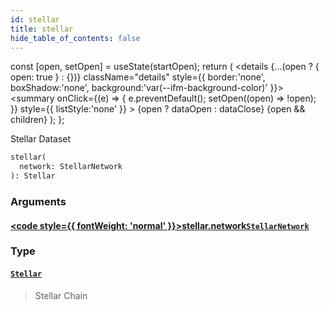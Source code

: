 ```yaml
---
id: stellar
title: stellar
hide_table_of_contents: false
---
```







  const [open, setOpen] = useState(startOpen);
  return (
    <details {...(open ? { open: true } : {})} className="details" style={{ border:'none', boxShadow:'none', background:'var(--ifm-background-color)' }}>
      <summary
        onClick={(e) => {
          e.preventDefault();
          setOpen((open) => !open);
        }}
        style={{ listStyle:'none' }}
      >
      {open ? dataOpen : dataClose}
      </summary>
      {open && children}
    </details>
  );
};








Stellar Dataset


```graphql
stellar(
  network: StellarNetwork
): Stellar
```




### Arguments

#### [<code style={{ fontWeight: 'normal' }}>stellar.<b>network</b></code>](#)<Bullet />[`StellarNetwork`](/docs/graphql-reference/enums/stellar-network) <Badge class="badge badge--secondary" text="enum"/> 
> 
> 
> 
> 

### Type

#### [`Stellar`](/docs/graphql-reference/objects/stellar) <Badge class="badge badge--secondary" text="object"/> 
> 
> 
> Stellar Chain
> 



